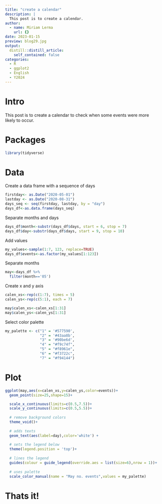 ```yaml
---
title: "create a calendar"
description: |
  This post is to create a calendar.
author:
  - name: Miriam Lerma
    url: {}
date: 2023-01-15
preview: blog29.jpg
output:
  distill::distill_article:
    self_contained: false
categories:
  - R
  - ggplot2
  - English
  - Y2024
---
```


# Intro

This post is to create a calendar to check when some events were more likely to occur.

# Packages

```r
library(tidyverse)
```

# Data

Create a data frame with a sequence of days

```r
firstday<- as.Date("2020-05-01")
lastday <- as.Date("2020-08-31")
days_seq <- seq(firstday, lastday, by = "day")
days_df<-as.data.frame(days_seq)
```

Separate months and days

```r
days_df$month<-substr(days_df$days, start = 6, stop = 7)
days_df$day<-substr(days_df$days, start = 9, stop = 10)
```

Add values 

```r
my_values<-sample(1:7, 123, replace=TRUE)
days_df$events<-as.factor(my_values[1:123])
```

Separate months

```r
may<-days_df %>%
  filter(month=='05')
```

Create x and y axis

```r
calen_xs<-rep(c(1:7), times = 5)
calen_ys<-rep(c(5:1), each = 7)
```

```r
may$calen_xs<-calen_xs[1:31]
may$calen_ys<-calen_ys[1:31]
```


Select color palette

```r
my_palette <- c("1" = '#577590', 
                "2" = '#43aa8b', 
                "3" = '#90be6d', 
                "4" = "#f9c74f", 
                "5" = "#f8961e", 
                "6" = "#f3722c", 
                "7" = "#f94144") 
```


# Plot

```r
ggplot(may,aes(x=calen_xs,y=calen_ys,color=events))+
  geom_point(size=25,shape=15)+

  scale_x_continuous(limits=c(0.5,7.5))+
  scale_y_continuous(limits=c(0.5,5.5))+
  
  # remove background colors
  theme_void()+
  
  # adds texts
  geom_text(aes(label=day),color='white') +
  
  # sets the legend below
  theme(legend.position = 'top')+
   
  # lines the legend
  guides(colour = guide_legend(override.aes = list(size=6),nrow = 1))+
  
  # uses palette
  scale_color_manual(name = "May no. events",values = my_palette)
```

# Thats it!